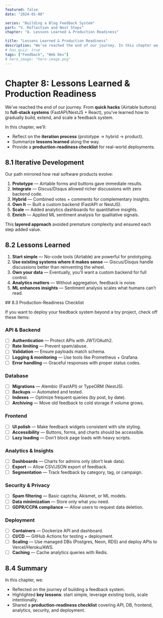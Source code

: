 ```yaml
---
featured: false
date: "2024-01-08"

series: "Building a Blog Feedback System"
part: "V. Reflection and Next Steps"
chapter: "8. Lessons Learned & Production Readiness"

title: "Lessons Learned & Production Readiness"
description: "We’ve reached the end of our journey. In this chapter we're going to reflect on our process, summarize lessons learned and present a checklist to make our solution production ready for the real world."
# has_quiz: true
tags: ["Feedback", "Web Dev"]
# hero_image: "hero-image.png"
---
```


# Chapter 8: Lessons Learned & Production Readiness

We’ve reached the end of our journey.
From **quick hacks** (Airtable buttons) to **full-stack systems** (FastAPI/NestJS + React), you’ve learned how to gradually build, extend, and scale a feedback system.

In this chapter, we’ll:

- Reflect on the **iteration process** (prototype → hybrid → product).
- Summarize **lessons learned** along the way.
- Provide a **production-readiness checklist** for real-world deployments.

## 8.1 Iterative Development

Our path mirrored how real software products evolve:

1. **Prototype** — Airtable forms and buttons gave immediate results.
2. **Integrate** — Giscus/Disqus allowed richer discussions with zero backend code.
3. **Hybrid** — Combined votes + comments for complementary insights.
4. **Own It** — Built a custom backend (FastAPI or NestJS).
5. **Scale** — Added analytics dashboards for quantitative insights.
6. **Enrich** — Applied ML sentiment analysis for qualitative signals.

This **layered approach** avoided premature complexity and ensured each step added value.

## 8.2 Lessons Learned

1. **Start simple** — No-code tools (Airtable) are powerful for prototyping.
2. **Use existing systems where it makes sense** — Giscus/Disqus handle discussions better than reinventing the wheel.
3. **Own your data** — Eventually, you’ll want a custom backend for full control.
4. **Analytics matters** — Without aggregation, feedback is noise.
5. **ML enhances insights** — Sentiment analysis scales what humans can’t read.

<div style={{ backgroundColor: 'var(--surface2)', margin: '1.25rem 0', padding: '1.5rem 1.25rem 1.5rem 2rem', borderRadius: '0.5rem' }}>
## 8.3 Production-Readiness Checklist

If you want to deploy your feedback system beyond a toy project, check off these items:

### API & Backend

- [ ] **Authentication** — Protect APIs with JWT/OAuth2.
- [ ] **Rate limiting** — Prevent spam/abuse.
- [ ] **Validation** — Ensure payloads match schema.
- [ ] **Logging & monitoring** — Use tools like Prometheus + Grafana.
- [ ] **Error handling** — Graceful responses with proper status codes.

### Database

- [ ] **Migrations** — Alembic (FastAPI) or TypeORM (NestJS).
- [ ] **Backups** — Automated and tested.
- [ ] **Indexes** — Optimize frequent queries (by post, by date).
- [ ] **Archiving** — Move old feedback to cold storage if volume grows.

### Frontend

- [ ] **UI polish** — Make feedback widgets consistent with site styling.
- [ ] **Accessibility** — Buttons, forms, and charts should be accessible.
- [ ] **Lazy loading** — Don’t block page loads with heavy scripts.

### Analytics & Insights

- [ ] **Dashboards** — Charts for admins only (don’t leak data).
- [ ] **Export** — Allow CSV/JSON export of feedback.
- [ ] **Segmentation** — Track feedback by category, tag, or campaign.

### Security & Privacy

- [ ] **Spam filtering** — Basic captcha, Akismet, or ML models.
- [ ] **Data minimization** — Store only what you need.
- [ ] **GDPR/CCPA compliance** — Allow users to request data deletion.

### Deployment

- [ ] **Containers** — Dockerize API and dashboard.
- [ ] **CI/CD** — GitHub Actions for testing + deployment.
- [ ] **Scaling** — Use managed DBs (Postgres, Neon, RDS) and deploy APIs to Vercel/Heroku/AWS.
- [ ] **Caching** — Cache analytics queries with Redis.

</div>

## 8.4 Summary

In this chapter, we:

- Reflected on the journey of building a feedback system.
- Highlighted **key lessons**: start simple, leverage existing tools, scale intentionally.
- Shared a **production-readiness checklist** covering API, DB, frontend, analytics, security, and deployment.
